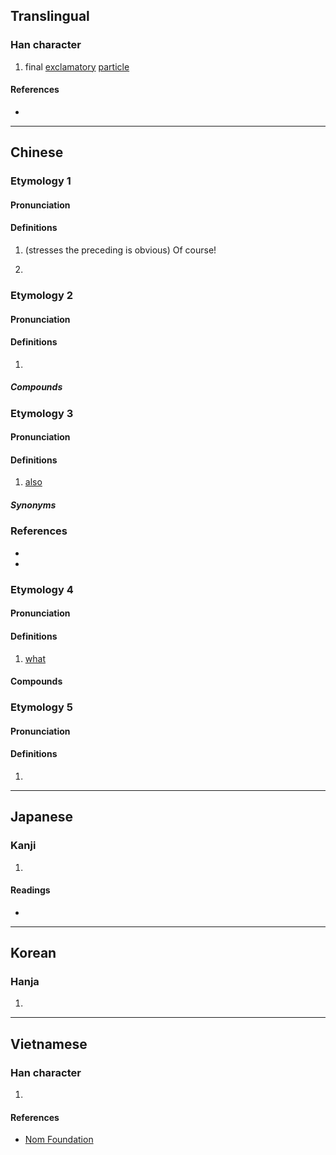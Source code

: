 {{character info/new}}
==Translingual==

===Han character===
{{Han char|rn=30|rad=口|as=11|sn=14|four=60094|canj=RIDD,RIJC|ids=⿰口麻}}

# final [[exclamatory]] [[particle]]

====References====
* {{Han ref|kx=0206.201|dkj=04230|dj=0429.190|hdz=10678.070|uh=561B|ud=22043|bh=B9C0|bd=47552}}

----

==Chinese==
{{attention|hak|read as "mà"?}}

===Etymology 1===
{{zh-forms}}

====Pronunciation====
{{zh-pron
|m=ma
|c=maa3
|mn=ml:--ma/tw:--mah
|cat=part
}}

====Definitions====
{{zh-hanzi}}

# (stresses the preceding is obvious) Of course!
#: {{zh-x|這樣 嘛！|That's how it is!}}
# {{n-g|signals a pause in a sentence, similar to the function of a comma}}
#: {{zh-x|你 嘛，不必 去。|You, don't need to go.}}

===Etymology 2===
{{zh-forms}}

====Pronunciation====
{{zh-pron
|m=ma
|c=maa4
|cat=
}}

====Definitions====
{{zh-hanzi}}

# {{zh-only|喇嘛}}

=====Compounds=====
{{zh-der|喇嘛|喇嘛教|班禪喇嘛|燒喇嘛|達賴喇嘛}}

===Etymology 3===
{{zh-forms}}

====Pronunciation====
{{zh-pron
|mn=mā/mà
|cat=
}}

====Definitions====
{{zh-hanzi}}

# {{lb|zh|Min Nan}} [[also]]

=====Synonyms=====
{{zh-dial|也}}

===References===
* {{R:yue:mfccd}}
* {{thcwd|10417}}

===Etymology 4===
{{zh-forms}}

====Pronunciation====
{{zh-pron
|m=má
|cat=pn
}}

====Definitions====
{{zh-hanzi}}

# {{lb|zh|dialectal}} [[what]]

====Compounds====
{{zh-der|幹嘛}}

===Etymology 5===
{{zh-forms}}

====Pronunciation====
{{zh-pron
|m=má
|cat=n
}}

====Definitions====
{{zh-hanzi}}

# {{zh-only|唵嘛呢叭咪吽}}

{{zh-cat|Beginning}}

----

==Japanese==

===Kanji===
{{ja-kanji|grade=|rs=口11}}

# {{defn|lang=ja|sort=口11}}

====Readings====
* {{ja-readings|goon=め|kanon=ば|kanyoon=ま|kun=}}

----

==Korean==

===Hanja===
{{ko-hanja|hangeul=마|rv=ma|mr=ma|y=ma}}

# {{defn|lang=ko|sort=口11}}

----

==Vietnamese==

===Han character===
{{vi-hantu|[[ma]]|rs=口11}}

# {{defn|lang=vi|sort=口11}}

====References====
* [http://nomfoundation.org/common/nom_details.php?codepoint=561b Nom Foundation]
